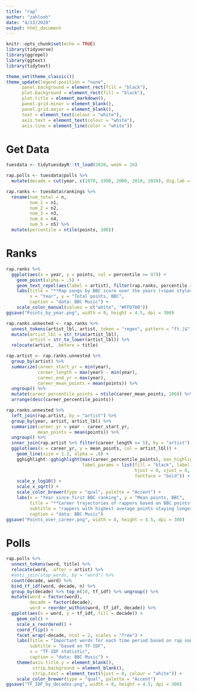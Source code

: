 ```yaml
---
title: "rap"
author: "zahlooh"
date: "4/13/2020"
output: html_document
---
```


```r
knitr::opts_chunk$set(echo = TRUE)
library(tidyverse)
library(ggrepel)
library(ggtext)
library(tidytext)

theme_set(theme_classic())
theme_update(legend.position = "none",
      panel.background = element_rect(fill = "black"),
      plot.background = element_rect(fill = "black"),
      plot.title = element_markdown(),
      panel.grid.minor = element_blank(),
      panel.grid.major = element_blank(),
      text = element_text(colour = "white"),
      axis.text = element_text(colour = "white"),
      axis.line = element_line(color = "white"))
```


# Get Data
```r
tuesdata <- tidytuesdayR::tt_load(2020, week = 16)

rap.polls <- tuesdata$polls %>%
  mutate(decade = cut(year, c(1978, 1990, 2000, 2010, 2020), dig.lab = 10))

rap.ranks <- tuesdata$rankings %>%
  rename(num_total = n,
         num_1 = n1,
         num_2 = n2,
         num_3 = n3,
         num_4 = n4,
         num_5 = n5) %>%
  mutate(percentile = ntile(points, 100))
```

# Ranks
```r
rap.ranks %>%
  ggplot(aes(x = year, y = points, col = percentile >= 97)) +
    geom_point(alpha = .5) +
    geom_text_repel(aes(label = artist), filter(rap.ranks, percentile >= 97), direction = "x", nudge_y = 5, col = "#FFD700") +
    labs(title = "**Rap songs by BBC score over the years (<span style='color:#FFD700;'>top 3%</span>)**", 
         x = "Year", y = "Total points, BBC",
         caption = "data: BBC Music") +
    scale_color_manual(values = c("white", "#FFD700"))
ggsave("Points_by_year.png", width = 8, height = 4.5, dpi = 300)
```

```r
rap.ranks.unnested <- rap.ranks %>%
  unnest_tokens(artist_lbl, artist, token = "regex", pattern = "ft.|&", to_lower = FALSE) %>%
  mutate(artist_lbl = str_trim(artist_lbl),
         artist = str_to_lower(artist_lbl)) %>%
  relocate(artist, .before = title)

rap.artist <- rap.ranks.unnested %>%
  group_by(artist) %>%
  summarize(career_start_yr = min(year),
            career_length = max(year) - min(year),
            career_end_yr = max(year),
            career_mean_points = mean(points)) %>%
  ungroup() %>%
  mutate(career_percentile_points = ntile(career_mean_points, 100)) %>%
  arrange(desc(career_percentile_points))

rap.ranks.unnested %>%
  left_join(rap.artist, by = "artist") %>%
  group_by(year, artist, artist_lbl) %>%
  summarize(career_yr = year - career_start_yr,
            mean_points = mean(points)) %>%
  ungroup() %>%
  inner_join(rap.artist %>% filter(career_length >= 5), by = "artist") %>%
  ggplot(aes(x = career_yr, y = mean_points, col = artist_lbl)) +
    geom_line(size = 1.2, alpha = .8) +
    gghighlight::gghighlight(max(career_percentile_points), max_highlight = 6L, label_key = artist_lbl, unhighlighted_colour = "grey25", 
                             label_params = list(fill = "black", label.size = NA, force = 50, 
                                                 hjust = 0, vjust = 0, nudge_x = 5, direction = "y", segment.size = NA,
                                                 fontface = "bold")) +
    scale_y_log10() +
    scale_x_sqrt() +
    scale_color_brewer(type = "qual", palette = "Accent") +
    labs(x = "Year since first BBC ranking", y = "Mean points, BBC",
         title = "**Career trajectories of rappers based on BBC points**",
         subtitle = "rappers with highest average points staying longer than 5 years in BBC charts are highlighted",
         caption = "data: BBC Music")
ggsave("Points_over_career.png", width = 8, height = 4.5, dpi = 300)
```

# Polls
```r
rap.polls %>%
  unnest_tokens(word, title) %>%
  relocate(word, .after = artist) %>%
  #anti_join(stop_words, by = "word") %>%
  count(decade, word) %>%
  bind_tf_idf(word, decade, n) %>%
  group_by(decade) %>% top_n(10, tf_idf) %>% ungroup() %>%
  mutate(word = factor(word),
         decade = factor(decade),
         word = reorder_within(word, tf_idf, decade)) %>%
  ggplot(aes(x = word, y = tf_idf, fill = decade)) +
    geom_col() +
    scale_x_reordered() +
    coord_flip() +
    facet_wrap(~decade, ncol = 2, scales = "free") +
    labs(title = "Important words for each time period based on rap song titles",
         subtitle = "based on TF-IDF",
         x = "TF-IDF statistic",
         caption = "data: BBC Music") +
    theme(axis.title.y = element_blank(),
          strip.background = element_blank(),
          strip.text = element_text(hjust = 0, colour = "white")) +
    scale_color_brewer(type = "qual", palette = "Accent")
ggsave("TF_IDF_by_decades.png", width = 8, height = 4.5, dpi = 300)
```
